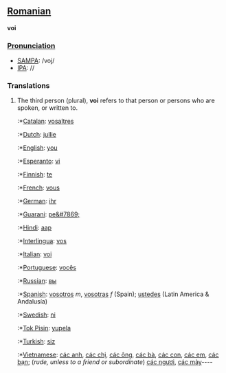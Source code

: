 ==[[Romanian]]==
'''voi'''

===[[Pronunciation]]===
*[[w:SAMPA|SAMPA]]: /voj/
*[[w:IPA|IPA]]: //

===Translations===
# The third person (plural), '''voi''' refers to that person or persons who are spoken, or written to.
#:*[[Catalan]]: [[vosaltres]]
#:*[[Dutch]]: [[jullie]]
#:*[[English]]: [[you]]
#:*[[Esperanto]]: [[vi]]
#:*[[Finnish]]: [[te]]
#:*[[French]]: [[vous]]
#:*[[German]]: [[ihr]]
#:*[[Guarani]]: [[pe&#7869;]]
#:*[[Hindi]]: [[aap]]
#:*[[Interlingua]]: [[vos]]
#:*[[Italian]]: [[voi]]
#:*[[Portuguese]]: [[vocês]]
#:*[[Russian]]: [[вы]]
#:*[[Spanish]]: [[vosotros]] ''m'', [[vosotras]] ''f'' (Spain); [[ustedes]] (Latin America & Andalusía)
#:*[[Swedish]]: [[ni]]
#:*[[Tok Pisin]]: [[yupela]]
#:*[[Turkish]]: [[siz]]
#:*[[Vietnamese]]: [[các anh]], [[các chị]], [[các ông]], [[các bà]], [[các con]], [[các em]], [[các bạn]]; (''rude, unless to a friend or subordinate'') [[các ngươi]], [[các mày]]----